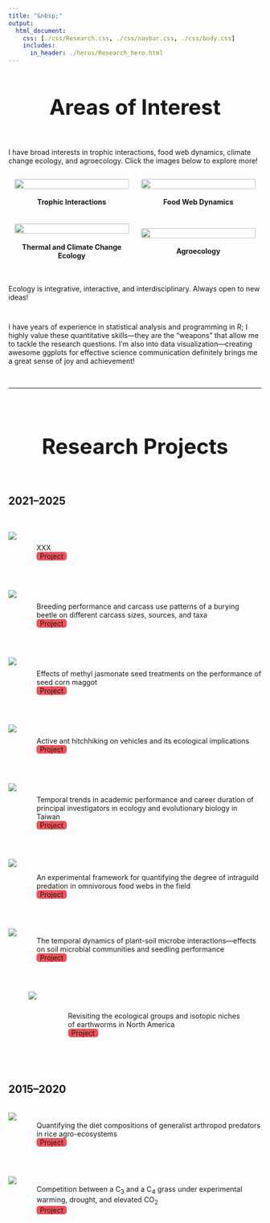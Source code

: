 ```yaml
---
title: "&nbsp;"
output:
  html_document:
    css: [./css/Research.css, ./css/navbar.css, ./css/body.css]
    includes:
      in_header: ./heros/Research_hero.html
---
```


<style>
.External_link{
  border-radius: 5px;
  border: none;
  text-align: center;
  text-decoration: none;
  display: inline-block;
  width: 60px;
  background-color: #EF525B;
}

h1 {text-align: center !important; 
   font-weight: bold !important; 
   font-size: 42px !important}
   
:target {
    display: block;    
    position: relative;     
    top: -150px;
    visibility: hidden;
}

li { list-style: disc; }

li li {
  list-style: none; /* Remove default bullets */
}

li li::before {
  content: "-"; 
  font-weight: bold; /* If you want it to be bold */
  display: inline-block; 
  width: 1em; 
  margin-left: -1em; 
}


</style> 

# Areas of Interest
<div style="height: 1em;"></div>

I have broad interests in trophic interactions, food web dynamics, climate change ecology, and agroecology. Click the images below to explore more!

<div style="height: 1em;"></div>

<div style="display: flex; margin: auto;">

<div style="width: 50%; margin: auto; text-align: center;">
<a href="./Research Interests/Trophic_interactions.html" target="_blank"><img src="./Research Interests/Trophic_interactions.JPG" style="width: 95%; height: auto; border-radius: 3px;"></a>
<div style="height: 0.25em;"></div>
__Trophic Interactions__
</div>

<div style="width: 50%; margin: auto; text-align: center;">
<a href="./Research Interests/Food_webs.html" target="_blank"><img src="./Research Interests/Food_webs.JPG" style="width: 95%; height: auto; border-radius: 3px;"></a>
<div style="height: 0.25em;"></div>
__Food Web Dynamics__
</div>

</div>

<div style="height: 1.5em;"></div>

<div style="display: flex; margin: auto;">

<div style="width: 50%; margin: auto; text-align: center;">
<a href="./Research Interests/Climate_change_ecology.html" target="_blank"><img src="./Research Interests/Climate_change_ecology.JPG" style="width: 95%; height: auto; border-radius: 3px;"></a>
<div style="height: 0.25em;"></div>
__Thermal and Climate Change Ecology__
</div>

<div style="width: 50%; margin: auto; text-align: center;">
<a href="./Research Interests/Agroecology.html" target="_blank"><img src="./Research Interests/Agroecology.JPG" style="width: 95%; height: auto; border-radius: 3px;"></a>
<div style="height: 0.25em;"></div>
__Agroecology__
</div>

</div>

<div style="height: 1.5em;"></div>

Ecology is integrative, interactive, and interdisciplinary. Always open to new ideas!

<div style="height: 1em;"></div>

I have years of experience in statistical analysis and programming in R; I highly value these quantitative skills—they are the "weapons" that allow me to tackle the research questions. I'm also into data visualization—creating awesome ggplots for effective science communication definitely brings me a great sense of joy and achievement!

<br>
<hr>
<br>

# Research Projects
<div style="height: 1em;"></div>

## 2021–2025
<br>

<div style="display: flex;">
<img src="./Research Projects/2021-2025/Sundew.jpg" style="max-width: 200px; max-height: 150px; width:auto; height:auto">
<div style="padding-left: 40px; padding-top: 0.7em;">
XXX<br>
<a class="External_link btn btn-primary btn-outline btn-xs" href="./Research Projects/2021-2025/Sundew.html" target="_blank">Project</a>
</div>
</div>

<br>

<div style="display: flex;">
<img src="./Research Projects/2021-2025/Beetle.png" style="max-width: 200px; max-height: 150px; width:auto; height:auto">
<div style="padding-left: 40px; padding-top: 0.7em;">
Breeding performance and carcass use patterns of a burying beetle on different carcass sizes, sources, and taxa<br>
<a class="External_link btn btn-primary btn-outline btn-xs" href="./Research Projects/2021-2025/Beetle.html" target="_blank">Project</a>
</div>
</div>

<br>

<div style="display: flex;">
<img src="./Research Projects/2021-2025/SCM.jpg" style="max-width: 200px; max-height: 150px; width:auto; height:auto">
<div style="padding-left: 40px; padding-top: 0.7em;">
Effects of methyl jasmonate seed treatments on the performance of seed corn maggot<br>
<a class="External_link btn btn-primary btn-outline btn-xs" href="./Research Projects/2021-2025/SCM.html" target="_blank">Project</a>
</div>
</div>

<br>

<div style="display: flex;">
<img src="./Research Projects/2021-2025/Ant.jpg" style="max-width: 200px; max-height: 150px; width:auto; height:auto">
<div style="padding-left: 40px; padding-top: 0.7em;">
Active ant hitchhiking on vehicles and its ecological implications<br>
<a class="External_link btn btn-primary btn-outline btn-xs" href="./Research Projects/2021-2025/Ant.html" target="_blank">Project</a>
</div>
</div>

<br>

<div style="display: flex;">
<img src="./Research Projects/2021-2025/PI.jpg" style="max-width: 200px; max-height: 150px; width:auto; height:auto">
<div style="padding-left: 40px; padding-top: 0.7em;">
Temporal trends in academic performance and career duration of principal investigators in ecology and evolutionary biology in Taiwan<br>
<a class="External_link btn btn-primary btn-outline btn-xs" href="./Research Projects/2021-2025/PI.html" target="_blank">Project</a>
</div>
</div>

<br>

<div style="display: flex;">
<img src="./Research Projects/2021-2025/IGP.png" style="max-width: 200px; max-height: 150px; width:auto; height:auto">
<div style="padding-left: 40px; padding-top: 1em;">
An experimental framework for quantifying the degree of intraguild predation in omnivorous food webs in the field<br>
<a class="External_link btn btn-primary btn-outline btn-xs" href="./Research Projects/2021-2025/IGP.html" target="_blank">Project</a>
</div>
</div>

<br>

<div style="display: flex;">
<img src="./Research Projects/2021-2025/PSF.JPG" style="max-width: 200px; max-height: 150px; width:auto; height:auto">
<div style="padding-left: 40px; padding-top: 0.2em;">
The temporal dynamics of plant-soil microbe interactions—effects on soil microbial communities and seedling performance<br>
<a class="External_link btn btn-primary btn-outline btn-xs" href="./Research Projects/2021-2025/PSF.html" target="_blank">Project</a>
</div>
</div>

<br>

<div style="padding-left: 40px; padding-right: 40px; display: flex;">
<img src="./Research Projects/2021-2025/Earthworm.PNG" style="max-width: 200px; max-height: 200px; width:auto; height:auto">
<div style="padding-left: 62.5px; padding-top: 1.8em;">
Revisiting the ecological groups and isotopic niches of earthworms in North America <br>
<a class="External_link btn btn-primary btn-outline btn-xs" href="./Research Projects/2021-2025/Earthworm.html" target="_blank">Project</a>
</div>
</div>

<br>
<br>

## 2015–2020
<br>
<div style="display: flex;">
<img src="./Research Projects/2015-2020/Rice.JPG" style="max-width: 200px; max-height: 150px; width:auto; height:auto">
<div style="padding-left: 40px; padding-top: 0.2em;">
Quantifying the diet compositions of generalist arthropod predators in rice agro-ecosystems <br>
<a class="External_link btn btn-primary btn-outline btn-xs" href="./Research Projects/2015-2020/Rice.html" target="_blank">Project</a>
</div>
</div>

<br>

<div style="display: flex;">
<img src="./Research Projects/2015-2020/Grass.JPG" style="max-width: 200px; max-height: 150px; width:auto; height:auto">
<div style="padding-left: 40px; padding-top: 0.2em;">
Competition between a C~3~ and a C~4~ grass under experimental warming, drought, and elevated CO~2~ <br>
<a class="External_link btn btn-primary btn-outline btn-xs" href="./Research Projects/2015-2020/Grass.html" target="_blank">Project</a>
</div>
</div>


